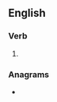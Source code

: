 ==English==

===Verb===
{{head|en|present participle}}

# {{present participle of|merit|lang=en|nocat=1}}

===Anagrams===
* {{anagrams|en|mitering|retiming}}